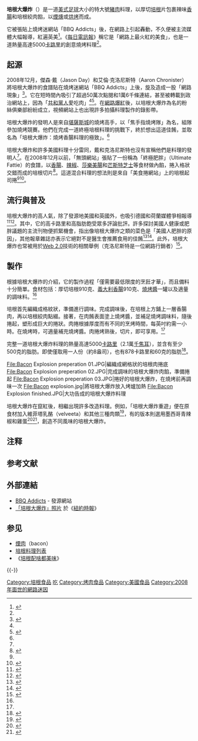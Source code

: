 {{noteTA
|T = zh-hk:煙肉大爆炸; zh-tw:培根大爆炸; zh-cn:烟肉大爆炸;
|1 = zh-hk:煙肉; zh-tw:培根; zh-cn:烟肉;
}}

{{Infobox Prepared Food
|name             = 培根大爆炸
|image            = [[File:Bacon_Explosion.jpg|250px]]
|caption          = 一份完整的培根大爆炸料理
|alternate_name   =
|country          = 美國
|region           = [[堪薩斯城_(密蘇里州)|堪薩斯城]]
|creator          = 艾倫·克洛尼斯特、傑森·戴
|course           = 主菜
|served           = 熱食
|main_ingredient  = [[香腸|香腸]]、[[培根|培根]]
|variations       =
|calories         = 每份至少5000卡路里並含有500克的脂肪<ref name="NYTimes" /><br />卡路里依切下肉捲的厚薄而有差異，一般為20-30厘米寬。
|other            =
}}

'''培根大爆炸'''（{{lang-en|Bacon Explosion}}）是一道[[美式足球|美式足球]]大小的特大號[[豬肉|豬肉]]料理，以厚切[[培根|培根]]片包裹辣味[[香腸|香腸]]和培根絞肉餡，以[[燻|煙燻]]或[[烘焙|烘烤]]而成。

它被張貼上燒烤迷網站「BBQ Addicts」後，在網路上引起轟動，不久便被主流媒體大幅報導，紅遍英美<ref name="NYTimes">{{cite news |first=Damon |last=Darlin |work=[[The_New_York_Times|The New York Times]] |title=Take Bacon. Add Sausage. Blog. |url=http://www.nytimes.com/2009/01/28/dining/28bacon.html |date=2009-01-27 |accessdate=2009-01-28 |archive-date=2009-01-30 |archive-url=https://web.archive.org/web/20090130125138/http://www.nytimes.com/2009/01/28/dining/28bacon.html |dead-url=no }}</ref>。《[[每日電訊報|每日電訊報]]》稱它是「網路上最火紅的美食」，也是一道熱量高達5000[[卡路里|卡路里]]的創意燒烤料理<ref name="Telegraph" />。

== 起源 ==
2008年12月，傑森·戴（Jason Day）和艾倫·克洛尼斯特（Aaron Chronister）將培根大爆炸的食譜貼在燒烤迷網站「BBQ Addicts」上後，旋及造成一股「網路現象」<ref>{{cite web |first=Jason |last=Day |work=BBQ Addicts |title=Bacon Explosion: The BBQ Sausage Recipe of all Recipes |url=http://www.bbqaddicts.com/blog/recipes/bacon-explosion/ |date=2008-12-23 |accessdate=2009-01-28 |archive-date=2009-02-01 |archive-url=https://web.archive.org/web/20090201015007/http://www.bbqaddicts.com/blog/recipes/bacon-explosion/ |dead-url=no }}</ref>。它在短時間內吸引了超過50萬次點閱和1萬6千條連結，甚至被轉載到政治網站上，因為「[[共和黨_(美國)|共和黨人]]愛吃肉」<ref name="NYTimes" /><ref name="Telegraph">{{cite news |url=http://www.telegraph.co.uk/foodanddrink/foodanddrinknews/4399224/Bacon-Explosion-recipe-is-most-popular-on-the-web.html |title=Bacon Explosion recipe is most popular on the web |first=Anita |last=Singh |date=2009-01-30 |work=[[The_Daily_Telegraph|The Daily Telegraph]] |accessdate=2009-01-31 |archive-date=2009-01-31 |archive-url=https://web.archive.org/web/20090131160112/http://www.telegraph.co.uk/foodanddrink/foodanddrinknews/4399224/Bacon-Explosion-recipe-is-most-popular-on-the-web.html |dead-url=no }}</ref>{{efn|1 = 參見[[專欄作家|專欄作家]][[約拿·戈登堡|約拿·戈登堡]]（Jonah Goldberg）在他的個人網站上的評論：[http://corner.nationalreview.com/post/?q=NDljMGRiOGVlZTY3OTJkMzVjNTA5YzNhNTQ0ZjI1ZTQ= 培根大爆炸]。}}。在[[網路爆紅|網路爆紅]]後，以培根大爆炸為名的粉絲俱樂部紛紛成立，視頻網站上也出現許多拍攝料理製作的錄影帶。

培根大爆炸的發明人是來自[[堪薩斯城_(密蘇里州)|堪薩斯城]]的燒烤高手，以「焦手指燒烤隊」為名，組隊參加燒烤競賽。他們在完成一道終極培根料理的挑戰下，終於想出這道佳餚，並取名為「培根大爆炸：燒烤香腸料理的極致」。<ref name="Telegraph" />

培根大爆炸和許多美國料理十分雷同，戴和克洛尼斯特也沒有宣稱他們是料理的發明人<ref name="NYTimes" />。在2008年12月以前，「無頭網站」張貼了一份稱為「終極肥胖」（Ultimate Fattie）的食譜，以[[香腸|香腸]]、[[辣椒|辣椒]]、[[莎樂美腸|莎樂美腸]]和[[芒斯特芝士|芒斯特芝士]]等食材做內餡，捲入格狀交錯而成的培根切片<ref name="Headless">{{cite web |title=The Ultimate Fattie |date=2008-12-14 |accessdate=2009-02-07 |work=Headless Blogger |url=http://headlessblogger.blogspot.com/2008/12/ultimate-fattie.html |archive-date=2019-08-11 |archive-url=https://web.archive.org/web/20190811102545/http://headlessblogger.blogspot.com/2008/12/ultimate-fattie.html |dead-url=no }}</ref>。這道混合料理的想法則是來自「美食捲網站」上的培根起司捲<ref name=Headless/><ref>{{cite web |title=Bacon and Cheese Roll |date=2008-11-28 |url=http://foodproof.com/photos/view/bacon-cheese-roll-1290 |work=FoodProof |accessdate=2009-02-07 |archive-date=2009-02-05 |archive-url=https://web.archive.org/web/20090205053611/http://foodproof.com/photos/view/bacon-cheese-roll-1290 |dead-url=no }}</ref>。

== 流行與普及 ==
培根大爆炸的高人氣，除了發源地美國和英國外，也吸引德國和荷蘭媒體爭相報導<ref>{{cite web | title = 'Bacon Explosion': Dieses Grill-Monster erobert das Internet | work =  | publisher = Express | date = 2009-01-30 | url = http://www.express.de/ratgeber/living/dieses-grill-monster-erobert-das-internet/-/2484/788526/-/index.html | doi =  | accessdate = 2009-02-03 | deadurl = yes | archiveurl = https://web.archive.org/web/20110809233654/http://www.express.de/ratgeber/living/dieses-grill-monster-erobert-das-internet/-/2484/788526/-/index.html | archivedate = 2011-08-09 }}</ref><ref>{{cite web | last = Plas | first = Caroline van der | title = Bacon Explosion dé hit op internet | date = 2009-01-31 | publisher = Meat & Meal | url = http://www.bbqwijzer.nl/content/view/69/60/ | doi =  | accessdate = 2009-02-03 | archive-date = 2020-11-29 | archive-url = https://web.archive.org/web/20201129132659/https://www.bbqwijzer.nl/content/view/69/60/ | dead-url = no }}</ref>。其中，它的高卡路里和高脂肪飽受眾多評論批評。許多探討美國人健康或肥胖議題的主流刊物便抓緊機會，指出像培根大爆炸之類的菜色是「美國人肥胖的原因」，其他報章雜誌亦表示它絕對不是醫生會推薦食用的佳餚<ref>{{cite news |title=The 'Bacon Explosion': Why Americans are fat |first=Yael T. |last=Abouhalkah |date=2009-01-29 |accessdate=2009-01-31 |url=http://voices.kansascity.com/node/3497 |work=Kansas City Star |deadurl=yes |archiveurl=https://web.archive.org/web/20090131161407/http://voices.kansascity.com/node/3497 |archivedate=2009-01-31 }}</ref><ref>{{cite news |title=Super Bowl Foods the Doc Won't Recommend |first=Monica |last=Nista |coauthors=Lauren Cox |date=2009-01-30 |url=http://www.abcnews.go.com/Health/Diet/story?id=6759625&page=1 |accessdate=2009-01-31 |work=[[ABC_News|ABC News]] |archive-date=2009-02-02 |archive-url=https://web.archive.org/web/20090202060640/http://abcnews.go.com/Health/Diet/story?id=6759625&page=1 |dead-url=no }}</ref>。此外，培根大爆炸也常被用於[[Web_2.0|Web 2.0]]技術的相關舉例（克洛尼斯特是一位網路行銷者）<ref>{{cite news |title=Bacon Explosion: An Artery-Clogging Example Of Web 2.0 Strategies |date=2009-01-29 |first=Matthew |last=Bandyk |url=http://www.usnews.com/blogs/risky-business/2009/1/29/bacon-explosion-an-artery-clogging-example-of-web-20-strategies.html |work=US News and World Report |accessdate=2009-02-03 |archive-url=https://archive.is/20090201035036/http://www.usnews.com/blogs/risky-business/2009/1/29/bacon-explosion-an-artery-clogging-example-of-web-20-strategies.html |archive-date=2009-02-01 |dead-url=yes }}</ref>。

== 製作 ==
根據培根大爆炸的介紹，它的製作過程「僅需要最低限度的烹飪才華」，而且備料十分簡單。食材包括：厚切培根910克、[[義大利香腸|義大利香腸]]910克、[[燒烤醬|燒烤醬]]一罐以及適量的調味料。<ref name=Telegraph/>

培根首先編織成格紋狀，準備進行調味。完成調味後，在培根上方鋪上一層香腸肉，再以培根絞肉點綴。接著，在肉餚表面塗上燒烤醬，並補足燒烤調味料，隨後捲起，塑形成巨大的捲狀。肉捲根據厚度而有不同的烹烤時間，每英吋約需一小時。在燒烤時，可適量補充燒烤醬。肉捲烤熟後，切片，即可享用。<ref name=Telegraph/>

完整一道培根大爆炸料理的熱量高達5000[[卡路里|卡路里]]（2.1萬[[焦耳|千焦耳]]），並含有至少500克的脂肪。即使僅取用一人份（約8盎司），也有878卡路里和60克的脂肪<ref>{{cite web|title=Bacon Explosion by Weight - Nutrition Facts - Heads Up Eating|url=http://www.headsupeating.com/nutrition-facts/+Bacon+Explosion/18385/|access-date=2011-08-05|archive-url=https://web.archive.org/web/20120331073138/http://www.headsupeating.com/nutrition-facts/+Bacon+Explosion/18385/|archive-date=2012-03-31|dead-url=yes}}</ref>。

<gallery>
File:Bacon Explosion preperation 01.JPG|編織成網格狀的培根肉捲底
File:Bacon Explosion preperation 02.JPG|完成調味的培根大爆炸肉餡，準備捲起
File:Bacon Explosion preperation 03.JPG|捲好的培根大爆炸，在燒烤前再調味一次
File:Bacon explosion.jpg|將培根大爆炸放入烤爐加熱
File:Bacon Explosion finished.JPG|大功告成的培根大爆炸料理
</gallery>

培根大爆炸在竄紅後，相繼出現許多改造料理。例如，「培根大爆炸重遊」便在原食材加入維菲塔乳酪（velveeta）和其他三種肉類<ref>{{cite web |url=http://tipsforbbq.com/Recipes/Pork/BaconExplosionRevisited |title=Bacon Explosion Revisited (aka Pork Pinwheels) |work=tipsforbbq.com |date=2011-04 |accessdate=2011-08-05 |archive-date=2012-11-13 |archive-url=https://web.archive.org/web/20121113032830/http://tipsforbbq.com/Recipes/Pork/BaconExplosionRevisited |dead-url=no }}</ref>，有的版本則選用墨西哥青辣椒和雞蛋<ref>{{cite web |author=George |url=http://www.gourmetfoodgarden.com/wordpress/how-to-build-a-better-bacon-explosion/ |title=How To Build A Better Bacon Explosion |work=Gourmet Food Garden Blog |date=2009-05-08 |accessdate=2011-08-05 |archive-date=2020-11-09 |archive-url=https://web.archive.org/web/20201109092501/http://www.gourmetfoodgarden.com/wordpress/how-to-build-a-better-bacon-explosion/ |dead-url=no }}</ref><ref>{{cite web |author=Robyn |url=http://grillgrrrl.com/2011/05/bacon-explosion-on-the-big-green-egg/ |title=Bacon Explosion on the Big Green Egg |work=Grill Grrrl Blog |date=2011-05-03 |accessdate=2011-08-05 |deadurl=yes |archiveurl=https://archive.is/20120714152238/http://grillgrrrl.com/2011/05/bacon-explosion-on-the-big-green-egg/ |archivedate=2012-07-14 }}</ref>，創造不同風味的培根大爆炸。

== 注释 ==
{{notelist|iger=}}

== 参考文献 ==
{{Reflist|2}}

== 外部連結 ==
{{Commons category|Bacon explosion}}
* [http://www.bbqaddicts.com BBQ Addicts] {{Wayback|url=http://www.bbqaddicts.com/ |date=20201030233734 }} - 發源網站
* [http://www.nytimes.com/2009/01/28/dining/28bacon.html?_r=1 「培根大爆炸」照片] {{Wayback|url=http://www.nytimes.com/2009/01/28/dining/28bacon.html?_r=1 |date=20201109034528 }}於《[[紐約時報|紐約時報]]》

== 参见 ==
{{Portal box|饮食|美国}}
* [[煙肉|煙肉]]（bacon）
* [[培根料理列表|培根料理列表]]
* 《[[培根配啥都美味|培根配啥都美味]]》

{{-}}
{{烟肉}}

[[Category:培根食品|Category:培根食品]]
[[Category:網路迷因|吃]]
[[Category:烤肉食品|Category:烤肉食品]]
[[Category:美國食品|Category:美國食品]]
[[Category:2008年面世的網路迷因|Category:2008年面世的網路迷因]]
